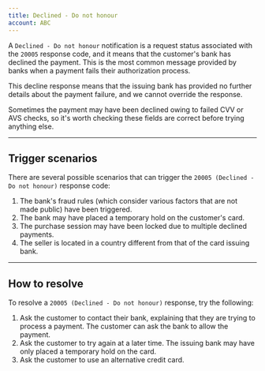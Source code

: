 ```yaml
---
title: Declined - Do not honour
account: ABC
---
```


A `Declined - Do not honour` notification is a request status associated with the `20005` response code, and it means that the customer's bank has declined the payment. This is the most common message provided by banks when a payment fails their authorization process.

<TipBox variant="info">

This decline response means that the issuing bank has provided no further details about the payment failure, and we cannot override the response.

</TipBox>
<TipBox variant="tip">

Sometimes the payment may have been declined owing to failed CVV or AVS checks, so it's worth checking these fields are correct before trying anything else.

</TipBox>

---

## Trigger scenarios

There are several possible scenarios that can trigger the `20005 (Declined - Do not honour)` response code:

1.  The bank's fraud rules (which consider various factors that are not made public) have been triggered.
2.  The bank may have placed a temporary hold on the customer's card.
3.  The purchase session may have been locked due to multiple declined payments.
4.  The seller is located in a country different from that of the card issuing bank.

---

## How to resolve

To resolve a `20005 (Declined - Do not honour)` response, try the following:

1.  Ask the customer to contact their bank, explaining that they are trying to process a payment. The customer can ask the bank to allow the payment.
2.  Ask the customer to try again at a later time. The issuing bank may have only placed a temporary hold on the card.
3.  Ask the customer to use an alternative credit card.




